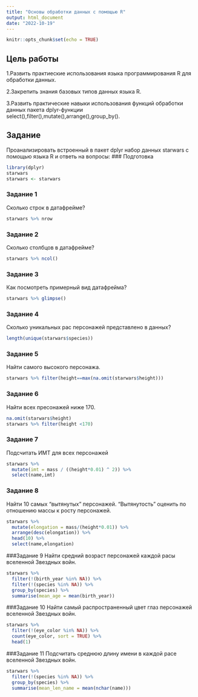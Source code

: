 ```yaml
---
title: "Основы обработки данных с помощью R"
output: html_document
date: "2022-10-19"
---
```


```r
knitr::opts_chunk$set(echo = TRUE)
```

## Цель работы
1.Развить практиеские использования языка программирования R для обработки данных.

2.Закрепить знания базовых типов данных языка R.

3.Развить практические навыки использования функций обработки данных пакета dplyr-функции select(),filter(),mutate(),arrange(),group_by().

## Задание
Проанализировать встроенный в пакет dplyr набор данных starwars с помощью языка R и ответь на вопросы:
### Подготовка
```r
library(dplyr)
starwars
starwars <- starwars
```

### Задание 1
Сколько строк в датафрейме?
```r
starwars %>% nrow
```
### Задание 2
Сколько столбцов в датафрейме?
```r
starwars %>% ncol()
```

### Задание 3
Как посмотреть примерный вид датафрейма?
```r
starwars %>% glimpse()
```

### Задание 4
Сколько уникальных рас персонажей представлено в данных?
```r
length(unique(starwars$species))
```
### Задание 5
Найти самого высокого персонажа.
```r
starwars %>% filter(height==max(na.omit(starwars$height)))
```

### Задание 6
Найти всех пресонажей ниже 170.
```r
na.omit(starwars$height)
starwars %>% filter(height <170)
```


### Задание 7
Подсчитать ИМТ для всех персонажей
```r
starwars %>%
  mutate(imt = mass / ((height*0.01) ^ 2)) %>%
  select(name,imt)
```
### Задание 8
Найти 10 самых "вытянутых" персонажей. "Вытянутость" оценить по отношению массы к росту персонажей.
```r
starwars %>%
  mutate(elongation = mass/(height*0.01)) %>%
  arrange(desc(elongation)) %>%
  head(10) %>%
  select(name,elongation)
```

###Задание 9
Найти средний возраст персонажей каждой расы вселенной Звездных войн.
```r
starwars %>%
  filter(!(birth_year %in% NA)) %>% 
  filter(!(species %in% NA)) %>%
  group_by(species) %>%
  summarise(mean_age = mean(birth_year))
```
###Задание 10
Найти самый распространенный цвет глаз персонажей вселенной Звездных войн.
```r
starwars %>%
  filter(!(eye_color %in% NA)) %>%
  count(eye_color, sort = TRUE) %>%
  head(1)
```

###Задание 11
Подсчитать среднюю длину имени в каждой расе вселенной Звездных войн.
```r
starwars %>%
  filter(!(species %in% NA)) %>%
  group_by(species) %>%
  summarise(mean_len_name = mean(nchar(name)))
```